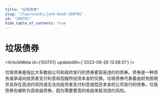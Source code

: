 ```yaml
---
title: "垃圾债券"
slug: "/learn/wiki/junk-bond-100701"
id: "100701"
hide_table_of_contents: true
---
```



# 垃圾债券

<ArticleMeta id={100701} updatedAt={'2023-09-26 13:58:51'} />
<div className='border-solid border-b border-t-0 my-4 border-[var(--ifm-color-gray-300)]' />

垃圾债券是指比大多数由公司和政府发行的债券更容易违约的债券。债券是一种债务或承诺向投资者支付利息和回报所投资本金的交换。垃圾债券代表着由财务困境并且存在高违约风险或无法向投资者支付利息或偿还本金的公司发行的债券。垃圾债券也被称为高收益债券，因为需要更高的收益来抵消违约风险。
